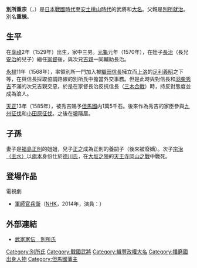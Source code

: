 {{Infobox officeholder
| name               = 別所重宗
| image              = 
| caption            = 

| office            = {{link-ja|八木藩|八木藩}}藩主
| term_start        = 1585年
| term_end          = 1591年
| predecessor       = {{small|新設}}
| successor         = [[別所吉治|別所吉治]]

| birth_name         = 	
| birth_date         = 1529年<br>（[[享祿|享祿]]2年）
| birth_place        = 
| death_date         = {{death date and age|1591|7|26|1529}}<br>（[[天正_(日本)|天正]]19年6月6日）
| death_place        = 
| module             = {{日本武士|child=yes
|時代= [[日本戰國時代|日本戰國時代]]—[[安土桃山時代|安土桃山時代]]
|幼名= 
|改名= 
|别名= 重棟
|諡号= 
|神号= 
|戒名= 
|洗禮名= 
|墓所= 
|朝廷官位= 
|幕府職位= 
|主君= [[別所就治|別所就治]]→[[別所安治|安治]]→[[別所長治|長治]]→[[豐臣秀吉|豐臣秀吉]]
|藩= 
|氏族= {{tsl|ja|別所氏}}
|父= [[別所就治|別所就治]]
|養父= 
|養母= 
|兄= [[別所安治|安治]]、[[別所吉親|吉親（賀相）]]
|妹= [[淡河定範|淡河定範]]室
|正室= [[福島正信|福島正信]]的女兒
|側室= 
|子= '''[[別所吉治|吉治]]'''、[[別所宗治|宗治]]、[[別所重家|重家]]、[[別所信範|信範]]、[[福島正之|福島正之]]
|女= 
|養子= 
|養女= 
 }}
}}
'''別所重宗'''（{{jpn|j=別所 重宗|kana=べっしょ しげむね|rm=Bessho Shigemune}}，{{bd|1529年||1591年|7月26日|}}）是[[日本戰國時代|日本戰國時代]]至[[安土桃山時代|安土桃山時代]]的武將和[[大名_(稱謂)|大名]]。父親是[[別所就治|別所就治]]。別名'''重棟'''。

== 生平 ==
在[[享祿|享祿]]2年（1529年）出生，家中三男。[[元龜|元龜]]元年（1570年），在姪子[[別所長治|長治]]（長兄[[別所安治|安治]]的兒子）繼任[[家督|家督]]後，與次兄[[別所吉親|吉親]]一同輔助長治。

[[永禄|永禄]]11年（1568年），率領別所一門加入被[[織田信長|織田信長]]擁立而[[上洛|上洛]]的[[足利義昭|足利義昭]]之下等，在與信長採取協調路線的別所氏中擔當外交事務。但是此時與對信長和[[羽柴秀吉|羽柴秀吉]]不滿的次兄吉親交惡，於是在家督長治反抗信長（[[三木合戰|三木合戰]]）時，持反對態度並成為浪人。

[[天正_(日本)|天正]]13年（1585年），被秀吉賜予[[但馬國|但馬國]]内1萬5千石。後來作為秀吉的家臣參與[[九州征伐|九州征伐]]和[[小田原征伐|小田原征伐]]。之後在[[堺|堺]]隱居。

== 子孫 ==
妻子是[[福島正則|福島正則]]的姐姐，兒子[[福島正之|正之]]成為正則的養嗣子（後來被廢嫡）。次子[[別所宗治|宗治（主水）]]以[[旗本|旗本]]身份仕於[[德川氏|德川氏]]，在[[大坂之陣|大坂之陣]]的[[天王寺岡山之戰|天王寺岡山之戰]]中戰死。

== 登場作品 ==
;電視劇
*[[軍師官兵衛|軍師官兵衛]]（[[NHK|NHK]]，2014年，演員：{{tsl|ja|佐戸井けん太}}）

== 外部連結 ==
*[http://www2.harimaya.com/sengoku/html/besyo_k.html 武家家伝＿別所氏]{{Wayback|url=http://www2.harimaya.com/sengoku/html/besyo_k.html |date=20160408050833 }}


{{八木藩主|初代|1585年—1591年}}
[[Category:別所氏|Category:別所氏]]
[[Category:戰國武將|Category:戰國武將]]
[[Category:織豐政權大名|Category:織豐政權大名]]
[[Category:播磨國出身人物|Category:播磨國出身人物]]
[[Category:但馬國藩主|Category:但馬國藩主]]